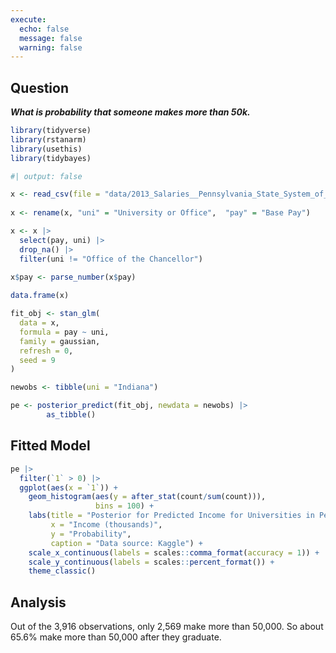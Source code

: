 ```yaml
---
execute: 
  echo: false
  message: false
  warning: false
---
```


## Question

***What is probability that someone makes more than 50k.***

```r
library(tidyverse)
library(rstanarm)
library(usethis)
library(tidybayes)
```

```r
#| output: false

x <- read_csv(file = "data/2013_Salaries__Pennsylvania_State_System_of_Higher_Education.csv", col_names = TRUE, show_col_types = FALSE)  
  
x <- rename(x, "uni" = "University or Office",  "pay" = "Base Pay")

x <- x |> 
  select(pay, uni) |> 
  drop_na() |> 
  filter(uni != "Office of the Chancellor")

x$pay <- parse_number(x$pay)
  
data.frame(x)
```

```r
fit_obj <- stan_glm(
  data = x,
  formula = pay ~ uni,
  family = gaussian,
  refresh = 0,
  seed = 9
)

```


```r
newobs <- tibble(uni = "Indiana")

pe <- posterior_predict(fit_obj, newdata = newobs) |> 
        as_tibble()
```


## Fitted Model

```r
pe |> 
  filter(`1` > 0) |> 
  ggplot(aes(x = `1`)) +
    geom_histogram(aes(y = after_stat(count/sum(count))),
                   bins = 100) +
    labs(title = "Posterior for Predicted Income for Universities in Pennsylvania",
         x = "Income (thousands)",
         y = "Probability",
         caption = "Data source: Kaggle") + 
    scale_x_continuous(labels = scales::comma_format(accuracy = 1)) +
    scale_y_continuous(labels = scales::percent_format()) +
    theme_classic()
```

## Analysis

Out of the 3,916 observations, only 2,569 make more than 50,000. So about 65.6% make more than 50,000 after they graduate.

